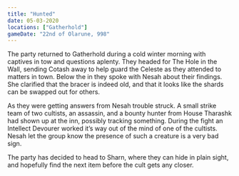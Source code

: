```yaml
---
title: "Hunted"
date: 05-03-2020
locations: ["Gatherhold"]
gameDate: "22nd of Olarune, 998"
---
```


The party returned to Gatherhold during a cold winter morning with captives in tow and questions aplenty. They headed for The Hole in the Wall, sending Cotash away to help guard the Celeste as they attended to matters in town. Below the in they spoke with Nesah about their findings. She clarified that the bracer is indeed old, and that it looks like the shards can be swapped out for others.

As they were getting answers from Nesah trouble struck. A small strike team of two cultists, an assassin, and a bounty hunter from House Tharashk had shown up at the inn, possibly tracking something. During the fight an Intellect Devourer worked it’s way out of the mind of one of the cultists. Nesah let the group know the presence of such a creature is a very bad sign.

The party has decided to head to Sharn, where they can hide in plain sight, and hopefully find the next item before the cult gets any closer.
